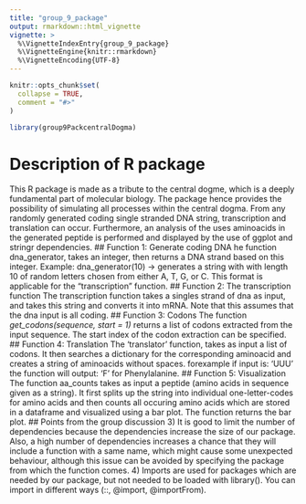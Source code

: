 ```yaml
---
title: "group_9_package"
output: rmarkdown::html_vignette
vignette: >
  %\VignetteIndexEntry{group_9_package}
  %\VignetteEngine{knitr::rmarkdown}
  %\VignetteEncoding{UTF-8}
---
```

```r
knitr::opts_chunk$set(
  collapse = TRUE,
  comment = "#>"
)
```
```r
library(group9PackcentralDogma)
```
# Description of R package
This R package is made as a tribute to the central dogme, which is a deeply fundamental part of molecular biology. The package hence provides the possibility of simulating all processes within the central dogma. 
From any randomly generated coding single stranded DNA string, transcription and translation can occur. Furthermore, an analysis of the uses aminoacids in the generated peptide is performed and displayed by the use of ggplot and stringr dependencies.
## Function 1: Generate coding DNA
he function dna_generator, takes an integer, then returns a DNA strand based on this integer. Example: dna_generator(10) -\> generates a string with with length 10 of random letters chosen from either A, T, G, or C. This format is applicable for the "transcription" function.
## Function 2: The transcription function
The transcription function takes a singles strand of dna as input, and takes this string and converts it into mRNA. Note that this assumes that the dna input is all coding. 
## Function 3: Codons
The function *get_codons(sequence, start = 1)* returns a list of codons extracted from the input sequence. The start index of the codon extraction can be specified.
## Function 4: Translation
The 'translator' function, takes as input a list of codons. It then searches a dictionary for the corresponding aminoacid and creates a string of aminoacids without spaces. forexample if input is: 'UUU' the function will output: 'F' for Phenylalanine.
## Function 5: Visualization
The function aa_counts takes as input a peptide (amino acids in sequence given as a string). It first splits up the string into individual one-letter-codes for amino acids and then counts all occuring amino acids which are stored in a dataframe and visualized using a bar plot. The function returns the bar plot.
## Points from the group discussion
3) It is good to limit the number of dependencies because the dependencies increase the size of our package. Also, a high number of dependencies increases a chance that they will include a function with a same name, which might cause some unexpected behaviour, although this issue can be avoided by specifying the package from which the function comes.
4) Imports are used for packages which are needed by our package, but not needed to be loaded with library(). You can import in different ways (::, @import, @importFrom).
